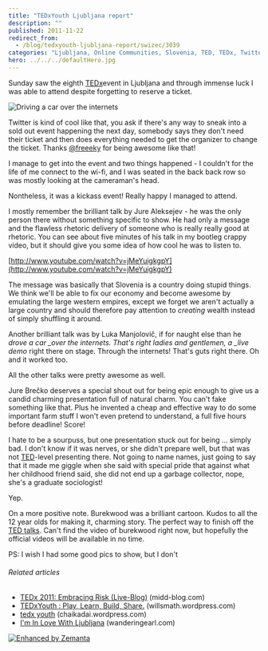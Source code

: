 ```yaml
---
title: "TEDxYouth Ljubljana report"
description: ""
published: 2011-11-22
redirect_from:
  - /blog/tedxyouth-ljubljana-report/swizec/3039
categories: "Ljubljana, Online Communities, Slovenia, TED, TEDx, Twitter, Uncategorized"
hero: ../../../defaultHero.jpg
---
```


Sunday saw the eighth [TEDx](http://www.ted.com/tedx "TEDx")event in Ljubljana and through immense luck I was able to attend despite forgetting to reserve a ticket.

![Driving a car over the internets](https://swizec.com/wp-content/uploads/2011/11/photo-1-1024x764.jpg "Driving a car over the internets")

Twitter is kind of cool like that, you ask if there's any way to sneak into a sold out event happening the next day, somebody says they don't need their ticket and then does everything needed to get the organizer to change the ticket. Thanks [@freeeky](http://twitter.com/freeeky) for being awesome like that!

I manage to get into the event and two things happened - I couldn't for the life of me connect to the wi-fi, and I was seated in the back back row so was mostly looking at the cameraman's head.

Nontheless, it was a kickass event! Really happy I managed to attend.

I mostly remember the brilliant talk by Jure Aleksejev - he was the only person there without something specific to show. He had only a message and the flawless rhetoric delivery of someone who is really really good at rhetoric. You can see about five minutes of his talk in my bootleg crappy video, but it should give you some idea of how cool he was to listen to.

[http://www.youtube.com/watch?v=jMeYuigkgpY](http://www.youtube.com/watch?v=jMeYuigkgpY)

The message was basically that Slovenia is a country doing stupid things. We think we'll be able to fix our economy and become awesome by emulating the large western empires, except we forget we aren't actually a large country and should therefore pay attention to _creating_ wealth instead of simply shuffling it around.

Another brilliant talk was by Luka Manjolovič, if for naught else than he _drove a car \_over the internets. That's right ladies and gentlemen, a \_live demo_ right there on stage. Through the internets! That's guts right there. Oh and it worked too.

All the other talks were pretty awesome as well.

Jure Brečko deserves a special shout out for being epic enough to give us a candid charming presentation full of natural charm. You can't fake something like that. Plus he invented a cheap and effective way to do some important farm stuff I won't even pretend to understand, a full five hours before deadline! Score!

I hate to be a sourpuss, but one presentation stuck out for being ... simply bad. I don't know if it was nerves, or she didn't prepare well, but that was not [TED](http://www.huffingtonpost.com/news/ted "TED")-level presenting there. Not going to name names, just going to say that it made me giggle when she said with special pride that against what her childhood friend said, she did not end up a garbage collector, nope, she's a graduate sociologist!

Yep.

On a more positive note. Burekwood was a brilliant cartoon. Kudos to all the 12 year olds for making it, charming story. The perfect way to finish off the [TED talks](http://www.ted.com/talks "TED Talks"). Can't find the video of burekwood right now, but hopefully the official videos will be available in no time.

PS: I wish I had some good pics to show, but I don't

###### Related articles

- [TEDx 2011: Embracing Risk (Live-Blog)](http://midd-blog.com/2011/11/05/tedx-2011-embracing-risk/) (midd-blog.com)
- [TEDxYouth : Play, Learn, Build, Share.](http://willsmath.wordpress.com/2011/11/18/tedxyouth-play-learn-build-share/) (willsmath.wordpress.com)
- [tedx youth](http://chaikadai.wordpress.com/2011/11/20/tedx-youth/) (chaikadai.wordpress.com)
- [I'm In Love With Ljubljana](http://www.wanderingearl.com/im-in-love-with-ljubljana/) (wanderingearl.com)

[![Enhanced by Zemanta](https://img.zemanta.com/zemified_e.png?x-id=4651095b-f494-4247-a5a0-eadca00f6aef)](http://www.zemanta.com/ "Enhanced by Zemanta")
